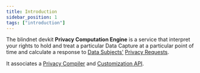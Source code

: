 ```yaml
---
title: Introduction
sidebar_position: 1
tags: ["introduction"]
---
```



<WipWarning repo="https://github.com/blindnet-io/data-access-component" />

The blindnet devkit **Privacy Computation Engine** is a service that interpret your rights to hold and treat a particular Data Capture at a particular point of time and calculate a response to [Data Subjects'](/docs/references/lexicon#data-subject) [Privacy Requests](/docs/references/lexicon#privacy-request).

It associates a [Privacy Compiler](/docs/references/high-level-architecture#privacy-compiler) and [Customization API](/docs/references/high-level-architecture#customization-api).
